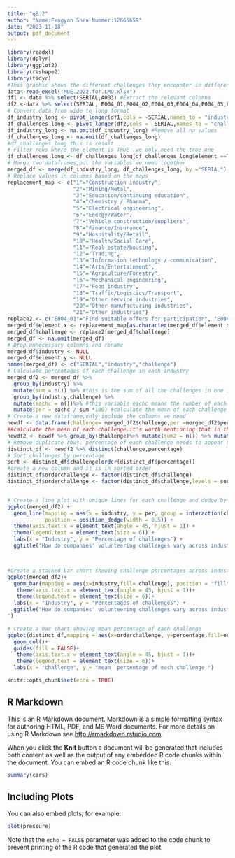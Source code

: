 ```yaml
---
title: "q8.2"
author: "Name:Fengyan Shen Nummer:12665659"
date: "2023-11-18"
output: pdf_document
---
```

```r
library(readxl)
library(dplyr)
library(ggplot2)
library(reshape2)
library(tidyr)
#This graphic shows the different challenges they encounter in different industries.
data<-read_excel("MUE.2022.for.LMU.xlsx")
df1 <- data %>% select(SERIAL,A003) #Extract the relevant columns
df2 <-data %>% select(SERIAL, E004_01,E004_02,E004_03,E004_04,E004_05,E004_06,E004_07) 
# Convert data from wide to long format
df_industry_long <- pivot_longer(df1,cols = -SERIAL,names_to = "industry", values_to = "element")
df_challenges_long <- pivot_longer(df2,cols = -SERIAL,names_to = "challenge", values_to = "element") 
df_industry_long <- na.omit(df_industry_long) #Remove all na values
df_challenges_long <- na.omit(df_challenges_long)
#df_challenges_long this is result
# Filter rows where the element is TRUE ,we only need the true one
df_challenges_long <- df_challenges_long[df_challenges_long$element ==TRUE,]
# Merge two dataframes,put the variables we need together
merged_df <- merge(df_industry_long, df_challenges_long, by ="SERIAL")
# Replace values in columns based on the maps
replacement_map <- c("1"="Construction industry",
                     "2"="Mining/Metal",
                     "3"="Education/continuing education",
                     "4"="Chemistry / Pharma",
                     "5"="Electrical engineering",
                     "6"="Energy/Water",
                     "7"="Vehicle construction/suppliers",
                     "8"="Finance/Insurance",
                     "9"="Hospitality/Retail",
                     "10"="Health/Social Care",
                     "11"="Real estate/housing",
                     "12"="Trading",
                     "13"="Information technology / communication",
                     "14"="Arts/Entertainment",
                     "15"="Agriculture/Forestry",
                     "16"="Mechanical engineering",
                     "17"="Food industry",
                     "18"="Traffic/Logistics/Transport",
                     "19"="Other service industries",
                     "20"="Other manufacturing industries",
                     "21"="Other industries")
replace2 <- c("E004_01"="Find suitable offers for participation", "E004_02"="Attract employees to participate", "E004_03"=" Coordination of employees", "E004_04"=" Limited time of employees", "E004_05"="Costs of the program", "E004_06"=" Lack of support from management", "E004_07"="Other and namely")
merged_df$element.x <- replacement_map[as.character(merged_df$element.x)]
merged_df$challenge <- replace2[merged_df$challenge]
merged_df <- na.omit(merged_df)
# Drop unnecessary columns and rename
merged_df$industry <- NULL
merged_df$element.y <- NULL
names(merged_df) <- c("SERIAL","industry","challenge") 
# Calculate percentages of each challenge in each industry
merged_df2 <- merged_df %>%
  group_by(industry) %>% 
  mutate(sum = n()) %>% #this is the sum of all the challenges in one industry
  group_by(industry,challenge) %>% 
  mutate(eachc = n())%>% #this variable eachc means the number of each challenge in one industry
  mutate(per = eachc / sum *100) #calculate the mean of each challenge in each industry
# Create a new dataframe,only include the columns we need
newdf <- data.frame(challenge= merged_df2$challenge,per =merged_df2$per)
##calculate the mean of each challenge.it's worth mentioning that in this step we do not take industry factors into account
newdf2 <- newdf %>% group_by(challenge)%>% mutate(sum2 = n()) %>% mutate(percentage = sum(per)/sum2)
# Remove duplicate rows. percentage of each challenge needs to appear only once.
distinct_df <- newdf2 %>% distinct(challenge,percentage)
# Sort challenges by percentage
sort <- distinct_df$challenge[order(distinct_df$percentage)]
#create a new column and it is in sorted order
distinct_df$orderchallenge <- factor(distinct_df$challenge)
distinct_df$orderchallenge <- factor(distinct_df$challenge,levels = sort)


# Create a line plot with unique lines for each challenge and dodge by industry
ggplot(merged_df2) +
  geom_line(mapping = aes(x = industry, y = per, group = interaction(challenge, industry), color = challenge),
            position = position_dodge(width = 0.5)) +
  theme(axis.text.x = element_text(angle = 45, hjust = 1)) +
  theme(legend.text = element_text(size = 6)) +
  labs(x = "Industry", y = "Percentage of challenges") +
  ggtitle("How do companies' volunteering challenges vary across industries?")



#Create a stacked bar chart showing challenge percentages across industries
ggplot(merged_df2)+
  geom_bar(mapping = aes(x=industry,fill= challenge), position = "fill")+
   theme(axis.text.x = element_text(angle = 45, hjust = 1))+
   theme(legend.text = element_text(size = 6))+
  labs(x = "Industry", y = "Percentages of challenges") +
  ggtitle("How do companies' volunteering challenges vary across industries?
")

# Create a bar chart showing mean percentage of each challenge
ggplot(distinct_df,mapping = aes(x=orderchallenge, y=percentage,fill=orderchallenge))+
  geom_col()+
  guides(fill = FALSE)+
   theme(axis.text.x = element_text(angle = 45, hjust = 1))+
   theme(legend.text = element_text(size = 6))+
  labs(x = "challenge", y = "mean  percentage of each challenge ")


```

```r
knitr::opts_chunk$set(echo = TRUE)
```

## R Markdown

This is an R Markdown document. Markdown is a simple formatting syntax for authoring HTML, PDF, and MS Word documents. For more details on using R Markdown see <http://rmarkdown.rstudio.com>.

When you click the **Knit** button a document will be generated that includes both content as well as the output of any embedded R code chunks within the document. You can embed an R code chunk like this:

```r
summary(cars)
```

## Including Plots

You can also embed plots, for example:

```r
plot(pressure)
```

Note that the `echo = FALSE` parameter was added to the code chunk to prevent printing of the R code that generated the plot.
